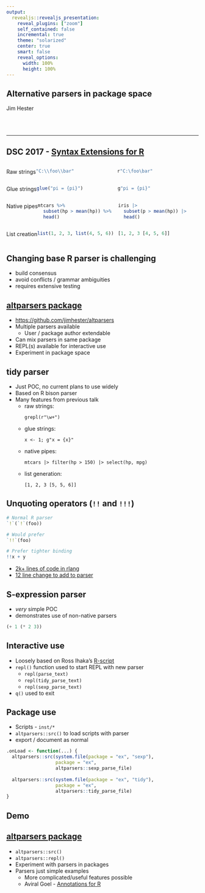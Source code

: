```yaml
---
output:
  revealjs::revealjs_presentation:
    reveal_plugins: ["zoom"]
    self_contained: false
    incremental: true
    theme: "solarized"
    center: true
    smart: false
    reveal_options:
      width: 100%
      height: 100%
---
```


<link rel="stylesheet" href="solarized-light.css">

<h2> Alternative parsers in package space </h2>

<p>Jim Hester <img data-src='https://www.rstudio.com/wp-content/uploads/2014/07/RStudio-Logo-Blue-Gray.png' class = 'logo'></p>
<br />
<br />

---

<style>
.container{
    display: flex;
}
.col{
    flex: 1;
}
</style>


## DSC 2017 - [Syntax Extensions for R](https://www.r-project.org/dsc/2017/slides/syntax-extensions.html)

<div class = "fragment container">
<p>Raw strings</p>
<div class = "col">
```r
"C:\\foo\\bar"
```
</div>
<div class = "col">
```r
r"C:\foo\bar"
```
</div>
</div>
<div class = "fragment container">
<p>Glue strings</p>
<div class = "col">
```r
glue("pi = {pi}")
```
</div>
<div class = "col">
```r
g"pi = {pi}"
```
</div>
</div>
<div class = "fragment container">
<p>Native pipes</p>
<div class = "col">
```r
mtcars %>%
  subset(hp > mean(hp)) %>%
  head()
```
</div>
<div class = "col">
```r
iris |>
  subset(p > mean(hp)) |>
  head()
```
</div>
</div>
<div class = "fragment container">
<p>List creation</p>
<div class = "col">
```r
list(1, 2, 3, list(4, 5, 6))
```
</div>
<div class = "col">
```r
[1, 2, 3 [4, 5, 6]]
```
</div>
</div>

## Changing base R parser is challenging
  - build consensus
  - avoid conflicts / grammar ambiguities
  - requires extensive testing

## [altparsers package](https://github.com/jimhester/altparsers)

- <https://github.com/jimhester/altparsers>
- Multiple parsers available
  - User / package author extendable
- Can mix parsers in same package
- REPL(s) available for interactive use
- Experiment in package space

## tidy parser

- Just POC, no current plans to use widely
- Based on R bison parser
- Many features from previous talk
  - raw strings: <pre><code>grepl(r"\w+")</code></pre>
  - glue strings: <pre><code>x <- 1; g"x = {x}"</code></pre>
  - native pipes: <pre><code>mtcars |> filter(hp > 150) |> select(hp, mpg)</code></pre>
  - list generation: <pre><code>[1, 2, 3 [5, 5, 6]]</code></pre>

## Unquoting operators (`!!` and `!!!`)

  ```r
  # Normal R parser
  `!`(`!`(foo))
  
  # Would prefer
  `!!`(foo)
  
  # Prefer tighter binding
  !!x + y
  ```

- [2k+ lines of code in rlang](https://github.com/r-lib/rlang/pull/328)
- [12 line change to add to parser](https://github.com/jimhester/altparsers/commit/19de1acc1728dfe3cc1014c5c68d7659143c72dd)

## S-expression parser

- _very_ simple POC
- demonstrates use of non-native parsers

<div class = "fragment">
```lisp
(+ 1 (* 2 3))
```
</div>

## Interactive use

- Loosely based on Ross Ihaka's [R-script](https://www.stat.auckland.ac.nz/~ihaka/software/R-script/R-script.html)
- `repl()` function used to start REPL with new parser
  - `repl(parse_text)`
  - `repl(tidy_parse_text)`
  - `repl(sexp_parse_text)`
- `q()` used to exit

## Package use

- Scripts - `inst/*`
- `altparsers::src()` to load scripts with parser
- export / document as normal

<div class = "fragment">
```r
.onLoad <- function(...) {
  altparsers::src(system.file(package = "ex", "sexp"),
                  package = "ex",
                  altparsers::sexp_parse_file)
  
  altparsers::src(system.file(package = "ex", "tidy"),
                  package = "ex",
                  altparsers::tidy_parse_file)
}
```
</div>

## Demo

## [altparsers package](https://github.com/jimhester/altparsers)

- `altparsers::src()`
- `altparsers::repl()`
- Experiment with parsers in packages
- Parsers just simple examples
  - More complicated/useful features possible
  - Aviral Goel - [Annotations for R](https://www.r-project.org/dsc/2017/slides/Annotations_for_R.pdf)
